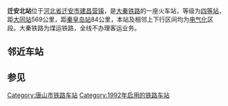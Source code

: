 {{Infobox China railway station
|车站名称 = 迁安北站
|车站位置 = [[河北省|河北省]][[迁安市|迁安市]][[建昌营镇|建昌营镇]]
|code = 13796<ref>{{cite book|author=铁道部电子计算技术中心, 铁道部运输局|title=铁路车站站名代码表：TMIS使用|publisher=中国铁道出版社|location=北京|year=1998|isbn=9787113030995|pages=13}}</ref>
|commercial_code = QBV
|归属 = [[太原铁路局|太原铁路局]]
|线路 = [[大秦铁路|大秦铁路]]、[[迁曹铁路|迁曹铁路]]
|车站等级 = [[四等站_(中国)|四等站]]
}}
'''迁安北站'''位于[[河北省|河北省]][[迁安市|迁安市]][[建昌营镇|建昌营镇]]，是[[大秦铁路|大秦铁路]]的一座火车站，等级为[[四等站_(中国)|四等站]]，距[[大同站|大同站]]569公里，距[[秦皇岛站|秦皇岛站]]84公里，本站及相邻上下行区间均为[[电气化|电气化]]区段。大秦铁路为煤运铁路，全线不办理客运业务。

==邻近车站==
{{Start rail box|[[中国铁路|中国铁路]]}}
{{s-inop| [[罗家屯站|罗家屯站]]|{{站|大同}}方向}}
{{s-line|[[大秦铁路|大秦铁路]]}}
{{s-inop|[[卢龙北站|卢龙北站]]|{{站|柳村南}}方向}}
{{End box}}
==参见==


{{大秦铁路}}
{{迁曹铁路}}

[[Category:唐山市铁路车站|Category:唐山市铁路车站]]
[[Category:1992年启用的铁路车站|Category:1992年启用的铁路车站]]